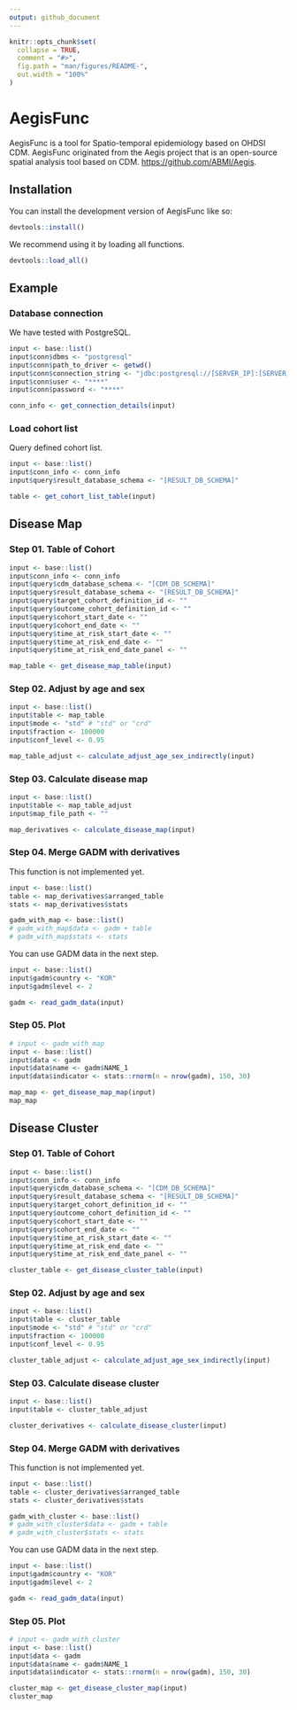 ```yaml
---
output: github_document
---
```


<!-- README.md is generated from README.Rmd. Please edit that file -->

```r
knitr::opts_chunk$set(
  collapse = TRUE,
  comment = "#>",
  fig.path = "man/figures/README-",
  out.width = "100%"
)
```

# AegisFunc

<!-- badges: start -->
<!-- badges: end -->

AegisFunc is a tool for Spatio-temporal epidemiology based on OHDSI CDM.
AegisFunc originated from the Aegis project that is an open-source spatial analysis tool based on CDM.
<https://github.com/ABMI/Aegis>.

## Installation

You can install the development version of AegisFunc like so:

``` r
devtools::install()
```

We recommend using it by loading all functions.

``` r
devtools::load_all()
```

## Example

### Database connection

We have tested with PostgreSQL.

```r 
input <- base::list()
input$conn$dbms <- "postgresql"
input$conn$path_to_driver <- getwd()
input$conn$connection_string <- "jdbc:postgresql://[SERVER_IP]:[SERVER_PORT]/[CDM_DB_NAME]"
input$conn$user <- "****"
input$conn$password <- "****"

conn_info <- get_connection_details(input)
```


### Load cohort list

Query defined cohort list.

```r
input <- base::list()
input$conn_info <- conn_info
input$query$result_database_schema <- "[RESULT_DB_SCHEMA]"

table <- get_cohort_list_table(input)
```


## Disease Map

### Step 01. Table of Cohort

```r
input <- base::list()
input$conn_info <- conn_info
input$query$cdm_database_schema <- "[CDM_DB_SCHEMA]"
input$query$result_database_schema <- "[RESULT_DB_SCHEMA]"
input$query$target_cohort_definition_id <- ""
input$query$outcome_cohort_definition_id <- ""
input$query$cohort_start_date <- ""
input$query$cohort_end_date <- ""
input$query$time_at_risk_start_date <- ""
input$query$time_at_risk_end_date <- ""
input$query$time_at_risk_end_date_panel <- ""

map_table <- get_disease_map_table(input)
```


### Step 02. Adjust by age and sex

```r
input <- base::list()
input$table <- map_table
input$mode <- "std" # "std" or "crd"
input$fraction <- 100000
input$conf_level <- 0.95

map_table_adjust <- calculate_adjust_age_sex_indirectly(input)
```


### Step 03. Calculate disease map

```r
input <- base::list()
input$table <- map_table_adjust
input$map_file_path <- ""

map_derivatives <- calculate_disease_map(input)
```


### Step 04. Merge GADM with derivatives

This function is not implemented yet.

```r
input <- base::list()
table <- map_derivatives$arranged_table
stats <- map_derivatives$stats

gadm_with_map <- base::list()
# gadm_with_map$data <- gadm + table
# gadm_with_map$stats <- stats
```

You can use GADM data in the next step.

```r
input <- base::list()
input$gadm$country <- "KOR"
input$gadm$level <- 2

gadm <- read_gadm_data(input)
```


### Step 05. Plot

```r
# input <- gadm_with_map
input <- base::list()
input$data <- gadm
input$data$name <- gadm$NAME_1
input$data$indicator <- stats::rnorm(n = nrow(gadm), 150, 30)

map_map <- get_disease_map_map(input)
map_map
```


## Disease Cluster

### Step 01. Table of Cohort

```r
input <- base::list()
input$conn_info <- conn_info
input$query$cdm_database_schema <- "[CDM_DB_SCHEMA]"
input$query$result_database_schema <- "[RESULT_DB_SCHEMA]"
input$query$target_cohort_definition_id <- ""
input$query$outcome_cohort_definition_id <- ""
input$query$cohort_start_date <- ""
input$query$cohort_end_date <- ""
input$query$time_at_risk_start_date <- ""
input$query$time_at_risk_end_date <- ""
input$query$time_at_risk_end_date_panel <- ""

cluster_table <- get_disease_cluster_table(input)
```


### Step 02. Adjust by age and sex

```r
input <- base::list()
input$table <- cluster_table
input$mode <- "std" # "std" or "crd"
input$fraction <- 100000
input$conf_level <- 0.95

cluster_table_adjust <- calculate_adjust_age_sex_indirectly(input)
```


### Step 03. Calculate disease cluster

```r
input <- base::list()
input$table <- cluster_table_adjust

cluster_derivatives <- calculate_disease_cluster(input)
```


### Step 04. Merge GADM with derivatives

This function is not implemented yet.

```r
input <- base::list()
table <- cluster_derivatives$arranged_table
stats <- cluster_derivatives$stats

gadm_with_cluster <- base::list()
# gadm_with_cluster$data <- gadm + table
# gadm_with_cluster$stats <- stats
```

You can use GADM data in the next step.

```r
input <- base::list()
input$gadm$country <- "KOR"
input$gadm$level <- 2

gadm <- read_gadm_data(input)
```


### Step 05. Plot

```r
# input <- gadm_with_cluster
input <- base::list()
input$data <- gadm
input$data$name <- gadm$NAME_1
input$data$indicator <- stats::rnorm(n = nrow(gadm), 150, 30)

cluster_map <- get_disease_cluster_map(input)
cluster_map
```

